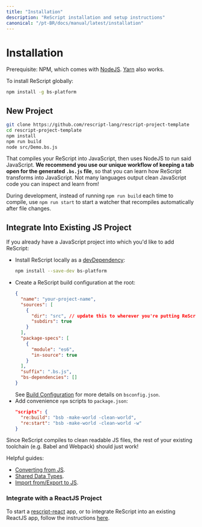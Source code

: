 ```yaml
---
title: "Installation"
description: "ReScript installation and setup instructions"
canonical: "/pt-BR/docs/manual/latest/installation"
---
```


# Installation

Prerequisite: NPM, which comes with [NodeJS](https://nodejs.org/en/). [Yarn](https://yarnpkg.com/en/) also works.

To install ReScript globally:

```sh
npm install -g bs-platform
```

## New Project

```sh
git clone https://github.com/rescript-lang/rescript-project-template
cd rescript-project-template
npm install
npm run build
node src/Demo.bs.js
```

That compiles your ReScript into JavaScript, then uses NodeJS to run said JavaScript. **We recommend you use our unique workflow of keeping a tab open for the generated `.bs.js` file**, so that you can learn how ReScript transforms into JavaScript. Not many languages output clean JavaScript code you can inspect and learn from!

During development, instead of running `npm run build` each time to compile, use `npm run start` to start a watcher that recompiles automatically after file changes.

## Integrate Into Existing JS Project

If you already have a JavaScript project into which you'd like to add ReScript:

- Install ReScript locally as a [devDependency](https://docs.npmjs.com/specifying-dependencies-and-devdependencies-in-a-package-json-file):
  ```sh
  npm install --save-dev bs-platform
  ```
- Create a ReScript build configuration at the root:
  ```json
  {
    "name": "your-project-name",
    "sources": [
      {
        "dir": "src", // update this to wherever you're putting ReScript files
        "subdirs": true
      }
    ],
    "package-specs": [
      {
        "module": "es6",
        "in-source": true
      }
    ],
    "suffix": ".bs.js",
    "bs-dependencies": []
  }
  ```
  See [Build Configuration](build-configuration) for more details on `bsconfig.json`.
- Add convenience `npm` scripts to `package.json`:
  ```json
  "scripts": {
    "re:build": "bsb -make-world -clean-world",
    "re:start": "bsb -make-world -clean-world -w"
  }
  ```

Since ReScript compiles to clean readable JS files, the rest of your existing toolchain (e.g. Babel and Webpack) should just work!

Helpful guides:
- [Converting from JS](converting-from-js).
- [Shared Data Types](shared-data-types).
- [Import from/Export to JS](import-from-export-to-js).

### Integrate with a ReactJS Project

To start a [rescript-react](/docs/react/latest/introduction) app, or to integrate ReScript into an existing ReactJS app, follow the instructions [here](/docs/react/latest/installation).
